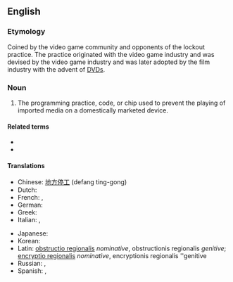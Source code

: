 ==English==
{{wikipedia}}

===Etymology===
Coined by the video game community and opponents of the lockout practice. The practice originated with the video game industry and was devised by the video game industry and was later adopted by the film industry with the advent of [[DVD]]s.

===Noun===
{{en-noun|head=[[regional]] [[lockout]]}}

# {{label|en|video games|DVD}} The programming practice, code, or chip used to prevent the playing of imported media on a domestically marketed device.

====Related terms====
* {{l|en|regional converter}}
* {{l|en|region free}}

====Translations====
{{trans-top|prevents the playing of imported media on a domestically marketed device}}
* Chinese: [[地方停工]] (defang ting-gong)
* Dutch: {{t|nl|regionale uitsluiting}}
* French: {{t|fr|verrouillage régional}}, {{t|fr|codage régional}}
* German: {{t|de|regionale Aussperrung}}
* Greek: {{t|el|περιφερειακή ανταπεργία}}
* Italian: {{t|it|bloccaggio regionale}}, {{t|it|codifica regionale}}
{{trans-mid}}
* Japanese: {{t|ja|地方閉鎖|tr=chihōheisa}}
* Korean: {{t|ko|지역 차단|tr=jiyeok chadan}}
* Latin: [[obstructio regionalis]] ''nominative'', obstructionis regionalis ''genitive''; [[encryptio regionalis]] ''nominative'', encryptionis regionalis ''genitive
* Russian: {{t|ru|регионарное замыка́ние}}, {{t|ru|регионарное зашифрование}}
* Spanish: {{t|es|cierre regional}}, {{t|es|codificación regional}}
{{trans-bottom}}